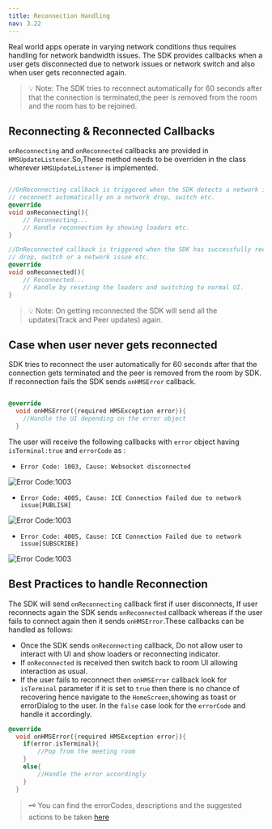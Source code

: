```yaml
---
title: Reconnection Handling
nav: 3.22
---
```


Real world apps operate in varying network conditions thus requires handling for network bandwidth issues.
The SDK provides callbacks when a user gets disconnected due to network issues or network switch and also when user gets reconnected again.

> 💡 Note: The SDK tries to reconnect automatically for 60 seconds after that the connection is terminated,the peer is removed from the room and the room has to be rejoined.

## Reconnecting & Reconnected Callbacks

`onReconnecting` and `onReconnected` callbacks are provided in `HMSUpdateListener`.So,These method needs to be overriden in the class wherever `HMSUpdateListener` is implemented.

```dart

//OnReconnecting callback is triggered when the SDK detects a network issue or is trying to
// reconnect automatically on a network drop, switch etc. 
@override
void onReconnecting(){
    // Reconnecting...
    // Handle reconnection by showing loaders etc.
}

//OnReconnected callback is triggered when the SDK has successfully recovered from a network
// drop, switch or a network issue etc.
@override
void onReconnected(){
    // Reconnected...
    // Handle by reseting the loaders and switching to normal UI. 
}

```

> 💡 Note: On getting reconnected the SDK will send all the updates(Track and Peer updates) again.

## Case when user never gets reconnected

SDK tries to reconnect the user automatically for 60 seconds after that the connection gets terminated and the peer is removed from the room by SDK.
If reconnection fails the SDK sends `onHMSError` callback.

```dart

@override
  void onHMSError({required HMSException error}){
    //Handle the UI depending on the error object
  }

```

The user will receive the following callbacks with `error` object having `isTerminal:true` and `errorCode` as :

* `Error Code: 1003, Cause: Websocket disconnected`

![Error Code:1003](/docs/v2/flutter-errorCode-1003.png)

* `Error Code: 4005, Cause: ICE Connection Failed due to network issue[PUBLISH]`

![Error Code:1003](/docs/v2/flutter-errorCode-4005-PUBLISH.png)

* `Error Code: 4005, Cause: ICE Connection Failed due to network issue[SUBSCRIBE]`

![Error Code:1003](/docs/v2/flutter-errorCode-4005-SUBSCRIBE.png)

## Best Practices to handle Reconnection

The SDK will send `onReconnecting` callback first if user disconnects, If user reconnects again the SDK sends `onReconnected` callback whereas if
the user fails to connect again then it sends `onHMSError`.These callbacks can be handled as follows: 

* Once the SDK sends `onReconnecting` callback, Do not allow user to interact with UI and show loaders or reconnecting indicator.
* If `onReconnected` is received then switch back to room UI allowing interaction as usual.
* If the user fails to reconnect then `onHMSError` callback look for `isTerminal` parameter if it 
is set to `true` then there is no chance of recovering hence navigate to the `HomeScreen`,showing as toast or errorDialog to the user.
In the `false` case look for the `errorCode` and handle it accordingly.
```dart
@override
  void onHMSError({required HMSException error}){
    if(error.isTerminal){
        //Pop from the meeting room 
    }
    else{
        //Handle the error accordingly
    }
  }
```

> 🗝️ You can find the errorCodes, descriptions and the suggested actions to be taken [here](./error-handling)